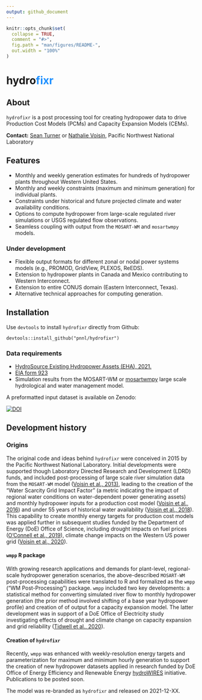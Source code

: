 ```yaml
---
output: github_document
---
```


<!-- README.md is generated from README.Rmd. Please edit that file -->

```r
knitr::opts_chunk$set(
  collapse = TRUE,
  comment = "#>",
  fig.path = "man/figures/README-",
  out.width = "100%"
)
```
<!-- # <img src='man/figures/hydrofixr logo v2.png' align="centre" height="101.5" /> -->

<!-- badges: start -->
<!-- badges: end -->

# hydro<span style="color:dodgerblue">fixr</span>

## About

`hydrofixr` is a post processing tool for creating hydropower data to drive Production Cost Models (PCMs) and Capacity Expansion Models (CEMs).

**Contact:** [Sean Turner](sean.turner@pnnl.gov) or [Nathalie Voisin](nathalie.voisin@pnnl.gov), Pacific Northwest National Laboratory


## Features

- Monthly and weekly generation estimates for hundreds of hydropower plants throughout Western United States.
- Monthly and weekly constraints (maximum and minimum generation) for individual plants.
- Constraints under historical and future projected climate and water availability conditions.
- Options to compute hydropower from  large-scale regulated river simulations or USGS regulated flow observations.
- Seamless coupling with output from the `MOSART-WM` and `mosartwmpy` models.

### Under development

- Flexible output formats for different zonal or nodal power systems models (e.g., PROMOD, GridView, PLEXOS, ReEDS).
- Extension to hydropower plants in Canada and Mexico contributing to Western Interconnect.
- Extension to entire CONUS domain (Eastern Interconnect, Texas).
- Alternative technical approaches for computing generation.

## Installation

Use `devtools` to install `hydrofixr` directly from Github:

`devtools::install_github("pnnl/hydrofixr")`

### Data requirements

- [HydroSource Existing Hydropower Assets (EHA), 2021.](https://doi.org/10.21951/EHA_FY2021/1782791)
- [EIA form 923](https://www.eia.gov/electricity/data/eia923/)
- Simulation results from the MOSART-WM or [mosartwmpy](https://github.com/IMMM-SFA/mosartwmpy) large scale hydrological and water management model.

A preformatted input dataset is available on Zenodo:

[![DOI](https://zenodo.org/badge/DOI/10.5281/zenodo.5773123.svg)](https://doi.org/10.5281/zenodo.5773123)

## Development history
### Origins
The original code and ideas behind `hydrofixr` were conceived in 2015 by the Pacific Northwest National Laboratory. Initial developments were supported though Laboratory Directed Research and Development (LDRD) funds, and included post-processing of large scale river simulation data from the `MOSART-WM` model ([Voisin et al., 2013)](https://hess.copernicus.org/articles/17/3605/2013/), leading to the creation of the "Water Scarcity Grid Impact Factor" (a metric indicating the impact of regional water conditions on water-dependent power generating assets) and monthly hydropower inputs for a production cost model ([Voisin et al., 2016](https://www.sciencedirect.com/science/article/abs/pii/S0360544216311732)) and under 55 years of historical water availability ([Voisin et al., 2018](https://www.sciencedirect.com/science/article/abs/pii/S0360544216311732)). This capability to create monthly energy targets for production cost models was applied further in subsequent studies funded by the Department of Energy (DoE) Office of Science, including drought impacts on fuel prices ([O'Connell et al., 2019](https://www.sciencedirect.com/science/article/pii/S0306261919301254)), climate change impacts on the Western US power grid ([Voisin et al., 2020](https://www.sciencedirect.com/science/article/pii/S030626192030979X)).

#### `wmpp` R package
With growing research applications and demands for plant-level, regional-scale hydropower generation scenarios, the above-described `MOSART-WM` post-processing capabilities were translated to R and formalized as the `wmpp` ("WM Post-Processing") package. `wmpp` included two key developments: a statistical method for converting simulated river flow to monthly hydropower generation (the prior method involved shifting of a base year hydropower profile) and creation of of output for a capacity expansion model. The latter development was in support of a DoE Office of Electricity study investigating effects of drought and climate change on capacity expansion and grid reliability ([Tidwell et al., 2020](https://www.wecc.org/Administrative/Climate%20Influences%20on%20Expansion%20Planning%20in%20Western%20US%20-%2020201120%20-%20Clean.pdf)).

#### Creation of `hydrofixr`
Recently, `wmpp` was enhanced with weekly-resolution energy targets and parameterization for maximum and minimum hourly generation to support the creation of new hydropower datasets applied in research funded by DoE Office of Energy Efficiency and Renewable Energy [hydroWIRES](https://www.energy.gov/eere/water/hydrowires-initiative) initiative.
Publications to be posted soon. 

The model was re-branded as `hydrofixr` and released on 2021-12-XX.


